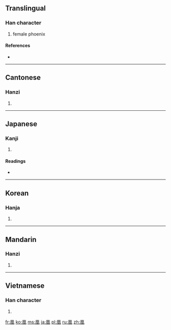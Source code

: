 ==Translingual==

===Han character===
{{Han char|rn=16|rad=几|as=09|sn=11|four=7721<sub>0</sub>|canj=竹弓竹日土 (HNHAG)}}

# female phoenix

====References====
* {{Han ref|kx=0134.270|dkj=01784|dj=0300.130|hdz=10278.100|uh=51F0|ud=20976|bh=B0C4|bd=45252}}

----

==Cantonese==

===Hanzi===
{{yue-hanzi|jyut=|y=wong4}}

# {{defn|lang=yue|sort=几09}}

----

==Japanese==

===Kanji===
{{ja-kanji|grade=|rs=几09}}

# {{defn|lang=ja|sort=几09}}

====Readings====
* {{ja-readings|on=[[こう]] (kō), [[おう]] (ō)|kun=[[おおとり]] (ootori)}}

----

==Korean==

===Hanja===
{{ko-hanja|hangeul=황|rv=hwang|mr=hwang}}

# {{defn|lang=ko|sort=几09}}

----

==Mandarin==

===Hanzi===
{{cmn-hanzi|pin=[[huáng]] ([[huang2]])|wg=huang<sup>2</sup>}}

# {{defn|lang=cmn|sort=几09}}

----

==Vietnamese==

===Han character===
{{vi-hantu|[[hoàng]]|rs=几09}}

# {{defn|lang=vi|sort=几09}}

[[fr:凰]]
[[ko:凰]]
[[ms:凰]]
[[ja:凰]]
[[pl:凰]]
[[ru:凰]]
[[zh:凰]]